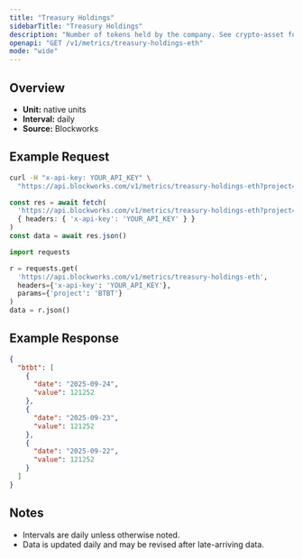 ```yaml
---
title: "Treasury Holdings"
sidebarTitle: "Treasury Holdings"
description: "Number of tokens held by the company. See crypto-asset for asset indicator"
openapi: "GET /v1/metrics/treasury-holdings-eth"
mode: "wide"
---
```


## Overview

- **Unit:** native units
- **Interval:** daily
- **Source:** Blockworks

## Example Request

<CodeGroup>

```bash cURL
curl -H "x-api-key: YOUR_API_KEY" \
  "https://api.blockworks.com/v1/metrics/treasury-holdings-eth?project=BTBT"
```

```typescript TypeScript
const res = await fetch(
  'https://api.blockworks.com/v1/metrics/treasury-holdings-eth?project=BTBT',
  { headers: { 'x-api-key': 'YOUR_API_KEY' } }
)
const data = await res.json()
```

```python Python
import requests

r = requests.get(
  'https://api.blockworks.com/v1/metrics/treasury-holdings-eth',
  headers={'x-api-key': 'YOUR_API_KEY'},
  params={'project': 'BTBT'}
)
data = r.json()
```

</CodeGroup>

## Example Response

```json
{
  "btbt": [
    {
      "date": "2025-09-24",
      "value": 121252
    },
    {
      "date": "2025-09-23",
      "value": 121252
    },
    {
      "date": "2025-09-22",
      "value": 121252
    }
  ]
}
```

## Notes
- Intervals are daily unless otherwise noted.
- Data is updated daily and may be revised after late-arriving data.